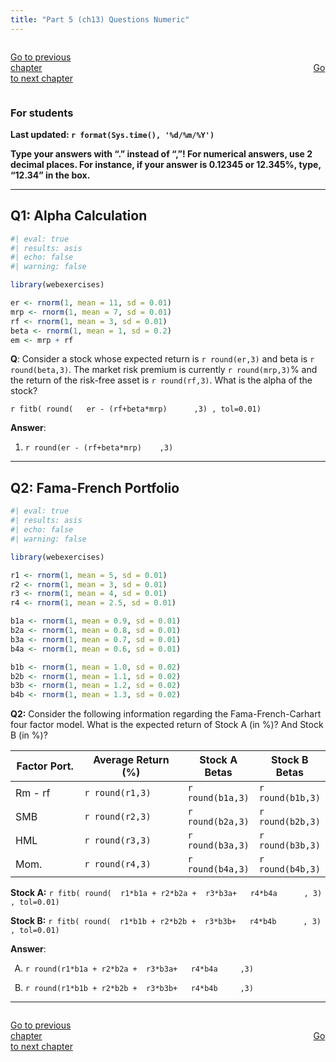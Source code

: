 ```yaml
---
title: "Part 5 (ch13) Questions Numeric"
---
```


::: {style="display: flex; justify-content: space-between; width: 100%;"}
[Go to previous chapter](p4num.qmd){.btn .btn-primary role="button" data-toggle="tool" style="margin-right: 430px;"}
[Go to next chapter](p6num.qmd){.btn .btn-primary role="button" data-toggle="tool"}
:::


::: {.callout-note}
### For students

**Last updated: `r format(Sys.time(), '%d/%m/%Y')`  **

**Type your answers with "." instead of ","! For numerical answers, use 2 decimal places. For instance, if your answer is 0.12345 or 12.345%, type, "12.34" in the box.**

:::


___


## Q1:  Alpha Calculation

```r
#| eval: true
#| results: asis
#| echo: false
#| warning: false

library(webexercises)

er <- rnorm(1, mean = 11, sd = 0.01)
mrp <- rnorm(1, mean = 7, sd = 0.01)
rf <- rnorm(1, mean = 3, sd = 0.01)
beta <- rnorm(1, mean = 1, sd = 0.2)
em <- mrp + rf

```



**Q**: Consider a stock whose expected return is  `r round(er,3)` and beta is  `r round(beta,3)`. The market risk premium is currently  `r round(mrp,3)`% and the return of the risk-free asset is  `r round(rf,3)`. What is the alpha of the stock?

`r fitb( round(   er - (rf+beta*mrp)      ,3) , tol=0.01)`



**Answer**:

1) `r round(er - (rf+beta*mrp)    ,3)`


___


## Q2:  Fama-French Portfolio 


```r
#| eval: true
#| results: asis
#| echo: false
#| warning: false

library(webexercises)

r1 <- rnorm(1, mean = 5, sd = 0.01)
r2 <- rnorm(1, mean = 3, sd = 0.01)
r3 <- rnorm(1, mean = 4, sd = 0.01)
r4 <- rnorm(1, mean = 2.5, sd = 0.01)

b1a <- rnorm(1, mean = 0.9, sd = 0.01)
b2a <- rnorm(1, mean = 0.8, sd = 0.01)
b3a <- rnorm(1, mean = 0.7, sd = 0.01)
b4a <- rnorm(1, mean = 0.6, sd = 0.01)

b1b <- rnorm(1, mean = 1.0, sd = 0.02)
b2b <- rnorm(1, mean = 1.1, sd = 0.02)
b3b <- rnorm(1, mean = 1.2, sd = 0.02)
b4b <- rnorm(1, mean = 1.3, sd = 0.02)


```

**Q2:** Consider the following information regarding the Fama-French-Carhart four factor model. What is the expected return of Stock A (in %)? And Stock B (in %)? 

| Factor Port. | Average  Return (%) | Stock A  Betas | Stock B   Betas | 
|------------------|---------------------------|------------------|-----------------|
| Rm - rf          | `r round(r1,3)`              | `r round(b1a,3)`     | `r round(b1b,3)`       |
| SMB              | `r round(r2,3)`              | `r round(b2a,3)`     | `r round(b2b,3)`       |
| HML              | `r round(r3,3)`              | `r round(b3a,3)`     | `r round(b3b,3)`       |
| Mom.             | `r round(r4,3)`              | `r round(b4a,3)`     | `r round(b4b,3)`       | 


**Stock A:** `r fitb( round(  r1*b1a + r2*b2a +  r3*b3a+   r4*b4a      , 3) , tol=0.01)`

**Stock B:** `r fitb( round(  r1*b1b + r2*b2b +  r3*b3b+   r4*b4b      , 3) , tol=0.01)`


**Answer**:

A) `r round(r1*b1a + r2*b2a +  r3*b3a+   r4*b4a     ,3)`

B) `r round(r1*b1b + r2*b2b +  r3*b3b+   r4*b4b     ,3)`








___


<script src="https://giscus.app/client.js"
        data-repo="henriquecastror/EF_permanent"
        data-repo-id="R_kgDOLMIejg"
        data-category="General"
        data-category-id="DIC_kwDOLMIejs4Cc1yS"
        data-mapping="number"
        data-term="11"
        data-reactions-enabled="1"
        data-emit-metadata="0"
        data-input-position="bottom"
        data-theme="light"
        data-lang="en"
        crossorigin="anonymous"
        async>
</script>


::: {style="display: flex; justify-content: space-between; width: 100%;"}
[Go to previous chapter](p4num.qmd){.btn .btn-primary role="button" data-toggle="tool" style="margin-right: 430px;"}
[Go to next chapter](p6num.qmd){.btn .btn-primary role="button" data-toggle="tool"}
:::
